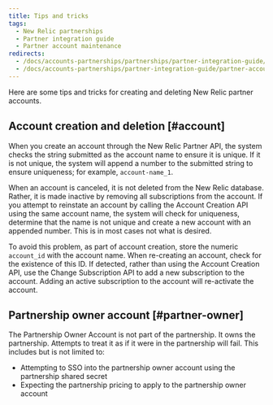 ```yaml
---
title: Tips and tricks
tags:
  - New Relic partnerships
  - Partner integration guide
  - Partner account maintenance
redirects:
  - /docs/accounts-partnerships/partnerships/partner-integration-guide/tips-tricks
  - /docs/accounts-partnerships/partner-integration-guide/partner-account-maintenance/tips-tricks
---
```


Here are some tips and tricks for creating and deleting New Relic partner accounts.

## Account creation and deletion [#account]

When you create an account through the New Relic Partner API, the system checks the string submitted as the account name to ensure it is unique. If it is not unique, the system will append a number to the submitted string to ensure uniqueness; for example, `account-name_1`.

When an account is canceled, it is not deleted from the New Relic database. Rather, it is made inactive by removing all subscriptions from the account. If you attempt to reinstate an account by calling the Account Creation API using the same account name, the system will check for uniqueness, determine that the name is not unique and create a new account with an appended number. This is in most cases not what is desired.

To avoid this problem, as part of account creation, store the numeric `account_id` with the account name. When re-creating an account, check for the existence of this ID. If detected, rather than using the Account Creation API, use the Change Subscription API to add a new subscription to the account. Adding an active subscription to the account will re-activate the account.

## Partnership owner account [#partner-owner]

The Partnership Owner Account is not part of the partnership. It owns the partnership. Attempts to treat it as if it were in the partnership will fail. This includes but is not limited to:

* Attempting to SSO into the partnership owner account using the partnership shared secret
* Expecting the partnership pricing to apply to the partnership owner account
